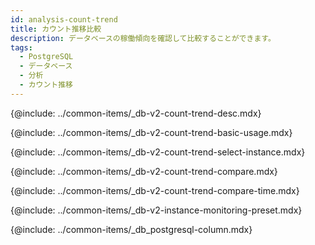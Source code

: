 ```yaml
---
id: analysis-count-trend
title: カウント推移比較
description: データベースの稼働傾向を確認して比較することができます。
tags:
  - PostgreSQL
  - データベース
  - 分析
  - カウント推移
---
```



<Note product='PostgreSQL' link='../postgresql-v1/analysis-count-trend' />

<!-- description-->

{@include: ../common-items/_db-v2-count-trend-desc.mdx}

<!-- ## 기본 화면 안내-->

{@include: ../common-items/_db-v2-count-trend-basic-usage.mdx}

<!-- ### 비교 대상 선택하기-->

{@include: ../common-items/_db-v2-count-trend-select-instance.mdx}

<!-- ### 액티브 세션 정보 비교하기-->

{@include: ../common-items/_db-v2-count-trend-compare.mdx}

<!-- ### 특정 시간 비교하기-->

{@include: ../common-items/_db-v2-count-trend-compare-time.mdx}

<!--## 프리셋-->

{@include: ../common-items/_db-v2-instance-monitoring-preset.mdx} 

<!--컬럼 정보 안내-->

{@include: ../common-items/_db_postgresql-column.mdx}
